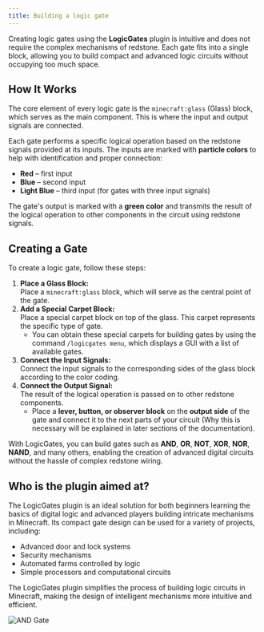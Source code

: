 ```yaml
---
title: Building a logic gate
---
```


Creating logic gates using the **LogicGates** plugin is intuitive and does not require the complex mechanisms of redstone. Each gate fits into a single block, allowing you to build compact and advanced logic circuits without occupying too much space.

## How It Works

The core element of every logic gate is the `minecraft:glass` (Glass) block, which serves as the main component. This is where the input and output signals are connected.

Each gate performs a specific logical operation based on the redstone signals provided at its inputs. The inputs are marked with **particle colors** to help with identification and proper connection:

- **Red** – first input
- **Blue** – second input
- **Light Blue** – third input (for gates with three input signals)

The gate's output is marked with a **green color** and transmits the result of the logical operation to other components in the circuit using redstone signals.

## Creating a Gate

To create a logic gate, follow these steps:

1. **Place a Glass Block:**  
   Place a `minecraft:glass` block, which will serve as the central point of the gate.
2. **Add a Special Carpet Block:**  
   Place a special carpet block on top of the glass. This carpet represents the specific type of gate.
   - You can obtain these special carpets for building gates by using the command `/logicgates menu`, which displays a GUI with a list of available gates.
3. **Connect the Input Signals:**  
   Connect the input signals to the corresponding sides of the glass block according to the color coding.
4. **Connect the Output Signal:**  
   The result of the logical operation is passed on to other redstone components.
   - Place a **lever, button, or observer block** on the **output side** of the gate and connect it to the next parts of your circuit (Why this is necessary will be explained in later sections of the documentation).

With LogicGates, you can build gates such as **AND**, **OR**, **NOT**, **XOR**, **NOR**, **NAND**, and many others, enabling the creation of advanced digital circuits without the hassle of complex redstone wiring.

## Who is the plugin aimed at?

The LogicGates plugin is an ideal solution for both beginners learning the basics of digital logic and advanced players building intricate mechanisms in Minecraft. Its compact gate design can be used for a variety of projects, including:

- Advanced door and lock systems
- Security mechanisms
- Automated farms controlled by logic
- Simple processors and computational circuits

The LogicGates plugin simplifies the process of building logic circuits in Minecraft, making the design of intelligent mechanisms more intuitive and efficient.

![AND Gate](/andgate.png)
